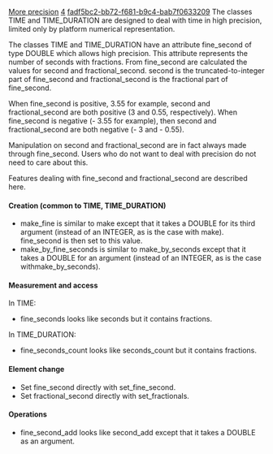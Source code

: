 [[Property:title|More precision]]
[[Property:weight|4]]
[[Property:uuid|fadf5bc2-bb72-f681-b9c4-bab7f0633209]]
The classes <eiffel>TIME</eiffel> and <eiffel>TIME_DURATION</eiffel> are designed to deal with time in high precision, limited only by platform numerical representation. 

The classes <eiffel>TIME</eiffel> and <eiffel>TIME_DURATION</eiffel> have an attribute <eiffel>fine_second</eiffel> of type <eiffel>DOUBLE</eiffel> which allows high precision. This attribute represents the number of seconds with fractions. From <eiffel>fine_second</eiffel> are calculated the values for <eiffel>second</eiffel> and <eiffel>fractional_second</eiffel>. <eiffel>second</eiffel> is the truncated-to-integer part of <eiffel>fine_second</eiffel> and <eiffel>fractional_second</eiffel> is the fractional part of <eiffel>fine_second</eiffel>. 

When <eiffel>fine_second</eiffel> is positive, 3.55 for example, <eiffel>second</eiffel> and <eiffel>fractional_second</eiffel> are both positive (3 and 0.55, respectively). When <eiffel>fine_second</eiffel> is negative (- 3.55 for example), then <eiffel>second</eiffel> and <eiffel>fractional_second</eiffel> are both negative (- 3 and - 0.55).

Manipulation on second and fractional_second are in fact always made through fine_second. Users who do not want to deal with precision do not need to care about this.

Features dealing with <eiffel>fine_second</eiffel> and <eiffel>fractional_second</eiffel> are described here.

====Creation (common to  <eiffel>TIME, </eiffel> <eiffel>TIME_DURATION</eiffel>)====
* <eiffel>make_fine</eiffel> is similar to <eiffel>make</eiffel> except that it takes a <eiffel>DOUBLE</eiffel> for its third argument (instead of an <eiffel>INTEGER</eiffel>, as is the case with <eiffel>make</eiffel>). <eiffel>fine_second</eiffel> is then set to this value.
* <eiffel>make_by_fine_seconds</eiffel> is similar to <eiffel>make_by_seconds</eiffel> except that it takes a <eiffel>DOUBLE</eiffel> for an argument (instead of an <eiffel>INTEGER</eiffel>, as is the case with<eiffel>make_by_seconds</eiffel>). 

====Measurement and access====

In <eiffel>TIME</eiffel>: 

* <eiffel>fine_seconds</eiffel> looks like seconds but it contains fractions.

In <eiffel>TIME_DURATION</eiffel>: 

* <eiffel>fine_seconds_count</eiffel> looks like <eiffel>seconds_count</eiffel> but it contains fractions.

====Element change====
* Set <eiffel>fine_second</eiffel> directly with <eiffel>set_fine_second</eiffel>. 
* Set <eiffel>fractional_second</eiffel> directly with <eiffel>set_fractionals</eiffel>. 


{{note|Use of the feature <eiffel>set_second</eiffel> (in either <eiffel>TIME</eiffel> and <eiffel>TIME_DURATION</eiffel>) will result in <eiffel>fractional_second</eiffel> having a value of zero. }}

====Operations====

* <eiffel>fine_second_add</eiffel> looks like <eiffel>second_add</eiffel> except that it takes a <eiffel>DOUBLE</eiffel> as an argument.





